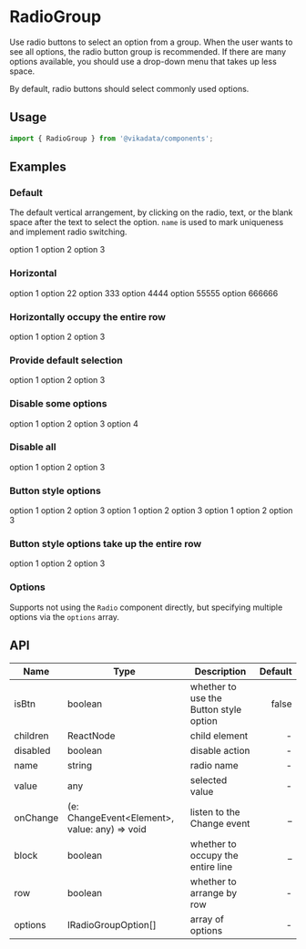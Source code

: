 
<Meta title="en/components/RadioGroup" />

# RadioGroup

Use radio buttons to select an option from a group. When the user wants to see all options, the radio button group is recommended. If there are many options available, you should use a drop-down menu that takes up less space.

By default, radio buttons should select commonly used options.

## Usage

```jsx
import { RadioGroup } from '@vikadata/components';
```

## Examples

### Default

The default vertical arrangement, by clicking on the radio, text, or the blank space after the text to select the option. `name` is used to mark uniqueness and implement radio switching.

<Canvas>
<ThemeToggle lang="en">
  <RadioGroup name="column">
    <Radio value="1">option 1</Radio>
    <Radio value="2">option 2</Radio>
    <Radio value="3">option 3</Radio>
  </RadioGroup>
</ThemeToggle>
</Canvas>

### Horizontal

<Canvas>
<ThemeToggle lang="en">
  <RadioGroup name="inline" row>
    <Radio value="1">option 1</Radio>
    <Radio value="2">option 22</Radio>
    <Radio value="3">option 333</Radio>
    <Radio value="4">option 4444</Radio>
    <Radio value="5">option 55555</Radio>
    <Radio value="6">option 666666</Radio>
  </RadioGroup>
</ThemeToggle>
</Canvas>

### Horizontally occupy the entire row

<Canvas>
<ThemeToggle lang="en">
  <RadioGroup name="inline-block" row block>
    <Radio value="1">option 1</Radio>
    <Radio value="2">option 2</Radio>
    <Radio value="3">option 3</Radio>
  </RadioGroup>
</ThemeToggle>
</Canvas>

### Provide default selection

<Canvas>
<ThemeToggle lang="en">
  <RadioGroup name="set-default" value="2">
    <Radio value="1">option 1</Radio>
    <Radio value="2">option 2</Radio>
    <Radio value="3">option 3</Radio>
  </RadioGroup>
</ThemeToggle>
</Canvas>

### Disable some options

<Canvas>
<ThemeToggle lang="en">
  <RadioGroup name="with-disable">
    <Radio value="1">option 1</Radio>
    <Radio value="2" disabled>option 2</Radio>
    <Radio value="3">option 3</Radio>
      <Radio value="4" disabled>option 4</Radio>
  </RadioGroup>
</ThemeToggle>
</Canvas>

### Disable all

<Canvas>
<ThemeToggle lang="en">
  <RadioGroup name="disable-all" disabled value="2">
    <Radio value="1">option 1</Radio>
    <Radio value="2">option 2</Radio>
    <Radio value="3">option 3</Radio>
  </RadioGroup>
</ThemeToggle>
</Canvas>

### Button style options

<Canvas>
<ThemeToggle lang="en">
  <RadioGroup name="btn-group" isBtn>
    <Radio value="1">option 1</Radio>
    <Radio value="2">option 2</Radio>
    <Radio value="3">option 3</Radio>
  </RadioGroup>
  <RadioGroup name="btn-group-with-default" isBtn value="2">
    <Radio value="1">option 1</Radio>
    <Radio value="2">option 2</Radio>
    <Radio value="3">option 3</Radio>
  </RadioGroup>
  <RadioGroup name="btn-group-with-default" isBtn>
    <Radio value="1">option 1</Radio>
    <Radio value="2" disabled>option 2</Radio>
    <Radio value="3">option 3</Radio>
  </RadioGroup>
</ThemeToggle>
</Canvas>

### Button style options take up the entire row

<Canvas>
<ThemeToggle lang="en">
  <RadioGroup name="btn-group-with-default" isBtn value="2" block>
    <Radio value="1">option 1</Radio>
    <Radio value="2">option 2</Radio>
    <Radio value="3">option 3</Radio>
  </RadioGroup>
</ThemeToggle>
</Canvas>

### Options

Supports not using the `Radio` component directly, but specifying multiple options via the `options` array.

<Canvas>
<ThemeToggle lang="en">
  <RadioGroup
    name="with-option"
    value="2"
    options={[
      { label: 'option 1', value: '1' },
      { label: 'option 2', value: '2'},
      { label: 'option 2', value: '3', disabled: true }
    ]}
  />
</ThemeToggle>
</Canvas>

## API

| Name     | Type                                           | Description                            | Default |
|----------|------------------------------------------------|----------------------------------------|--------:|
| isBtn    | boolean                                        | whether to use the Button style option |   false |
| children | ReactNode                                      | child element                          |       - |
| disabled | boolean                                        | disable action                         |       - |
| name     | string                                         | radio name                             |       - |
| value    | any                                            | selected value                         |       - |
| onChange | (e: ChangeEvent<Element\>, value: any) => void | listen to the Change event             |       _ |
| block    | boolean                                        | whether to occupy the entire line      |       _ |
| row      | boolean                                        | whether to arrange by row              |       - |
| options  | IRadioGroupOption[]                            | array of options                       |       - |




